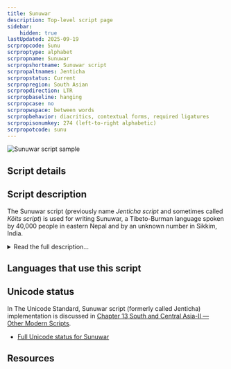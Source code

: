 ```yaml
---
title: Sunuwar
description: Top-level script page
sidebar:
    hidden: true
lastUpdated: 2025-09-19
scrpropcode: Sunu
scrproptype: alphabet
scrpropname: Sunuwar
scrpropshortname: Sunuwar script
scrpropaltnames: Jenticha
scrpropstatus: Current
scrpropregion: South Asian
scrpropdirection: LTR
scrpropbaseline: hanging
scrpropcase: no
scrpropwspace: between words
scrpropbehavior: diacritics, contextual forms, required ligatures
scrpropisonumkey: 274 (left-to-right alphabetic)
scrpropotcode: sunu
---
```



![Sunuwar script sample](../images/sunu-sample.png "'Kõica' in Jenticha script")

## Script details

<ScriptDetails />

## Script description

The Sunuwar script (previously name _Jenticha script_ and sometimes called _Kõits script_) is used for writing Sunuwar, a Tibeto-Burman language spoken by 40,000 people in eastern Nepal and by an unknown number in Sikkim, India.

<details>
<summary>Read the full description...</summary>It is recognized in Sikkim as the Sunuwar script, and is taught in schools in the area and used for translating the proceedings of the Sikkim legislative assembly into Sunuwar. Sunuwar is also used to print a Sunuwar newspaper, for anthologies of Sunuwar poetry, and for academic works. The language can also be written in the [Devanagari](/scrlang/scripts/deva) and [Tikamuli](/scrlang/scripts/qa19) scripts.

The script was invented by Krishna Bahadur Jenticha in 1942. The shapes of some Sunuwar letters appear to have been based on Limbu and Latin characters, although it has no genetic relationship to any other writing system. The script is an alphabet with some alphasyllabic features.

Twenty-five consonant letters are used, all of which bear an inherent [a] vowel except for the glottal stop. This vowel can be changed by writing a vowel letter after the consonant; dependent vowel diacritics are not used. The inherent vowel can also be silenced using a _virama_ character. Consonant clusters are written using either the _virama_ or a half form of the initial letter(s).

At the time of its creation, the script was a pure alphabet and did not exhibit these alphasyllabic features.
</details>

## Languages that use this script

<WsList script='Sunu' wsMax='5' />

## Unicode status

In The Unicode Standard, Sunuwar script (formerly called Jenticha) implementation is discussed in [Chapter 13 South and Central Asia-II — Other Modern Scripts](https://www.unicode.org/versions/latest/core-spec/chapter-13/#G746336).

- [Full Unicode status for Sunuwar](/scrlang/unicode/sunu-unicode)



## Resources

<ScriptResources detailSummary='seemore' />

